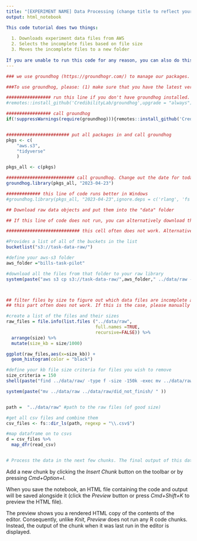 ```yaml
---
title: "[EXPERIMENT NAME] Data Processing (change title to reflect your experiment)"
output: html_notebook

This code tutorial does two things:
  
  1. Downloads experiment data files from AWS
  2. Selects the incomplete files based on file size
  3. Moves the incomplete files to a new folder
  
If you are unable to run this code for any reason, you can also do this manually. To do this manually, follow the tutorial here: 
---
```


```r

### we use groundhog (https://groundhogr.com/) to manage our packages. Groundhog makes sure that our package versions are consistent with the date that we are running the analysis to prevent any issues related to package versioning in future analyses. 

###To use groundhog, please: (1) make sure that you have the latest version of R/ RStudio installed; (2) install RTools

################# run this line if you don't have groundhog installed.
#remotes::install_github('CredibilityLab/groundhog',upgrade = "always")

################# call groundhog
if(!suppressWarnings(require(groundhog))){remotes::install_github('CredibilityLab/groundhog');library("groundhog")}


######################## put all packages in and call groundhog
pkgs <- c(
    "aws.s3",
    "tidyverse"
    )

pkgs_all <- c(pkgs)

########################## call groundhog. Change out the date for today's date (unless you are running an old analysis)
groundhog.library(pkgs_all, "2023-04-23")

############# this line of code runs better in Windows
#groundhog.library(pkgs_all, "2023-04-23",ignore.deps = c('rlang', 'fs' ) )

```


```r

## Download raw data objects and put them into the "data" folder

## If this line of code does not run, you can alternatively download the data via cyberduck

############################ this cell often does not work. Alternatively, you can copy-paste the raw data files into the data/raw folder

#Provides a list of all of the buckets in the list 
bucketlist("s3://task-data-raw/")

#define your aws-s3 folder
aws_folder ="bills-task-pilot"

#download all the files from that folder to your raw library 
system(paste("aws s3 cp s3://task-data-raw/",aws_folder," ../data/raw --recursive", sep = ""))




```


```r

## filter files by size to figure out which data files are incomplete and should therefore be removed
## this part often does not work. If this is the case, please manually examine the files, decide which ones are incomplete and move the incomplete ones into the "did not finish" folder

#create a list of the files and their sizes
raw_files = file.info(list.files ("../data/raw", 
                                  full.names =TRUE, 
                                  recursive=FALSE)) %>% 
  arrange(size) %>% 
  mutate(size_kb = size/1000)

ggplot(raw_files,aes(x=size_kb)) +
  geom_histogram(color = "black") 

#define your kb file size criteria for files you wish to remove
size_criteria = 150
shell(paste("find ../data/raw/ -type f -size -150k -exec mv ../data/raw ../data/raw/did_not_finish/+"))

system(paste("mv ../data/raw ../data/raw/did_not_finish/ " ))


path =  "../data/raw" #path to the raw files (of good size)

#get all csv files and combine them
csv_files <- fs::dir_ls(path, regexp = "\\.csv$") 

#map dataframe on to csvs
d = csv_files %>% 
  map_dfr(read_csv)


# Process the data in the next few chunks. The final output of this data processing should be one long-format csv that contains one trial per line.

```

Add a new chunk by clicking the *Insert Chunk* button on the toolbar or by pressing *Cmd+Option+I*.

When you save the notebook, an HTML file containing the code and output will be saved alongside it (click the *Preview* button or press *Cmd+Shift+K* to preview the HTML file). 

The preview shows you a rendered HTML copy of the contents of the editor. Consequently, unlike *Knit*, *Preview* does not run any R code chunks. Instead, the output of the chunk when it was last run in the editor is displayed.

